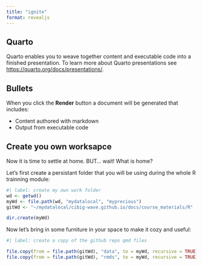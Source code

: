 ```yaml
---
title: "ignite"
format: revealjs
---
```


## Quarto

Quarto enables you to weave together content and executable code into a finished presentation. To learn more about Quarto presentations see <https://quarto.org/docs/presentations/>.

## Bullets

When you click the **Render** button a document will be generated that includes:

-   Content authored with markdown
-   Output from executable code

## Create you own worksapce

Now it is time to settle at home. BUT... wait! What is home?

Let's first create a persistant folder that you will be using during the whole R trainning module:

```r
#| label: create my own work folder
wd <- getwd()
myWd <- file.path(wd, "mydatalocal", "myprecious")
gitWd <- "~/mydatalocal/cibig-wave.github.io/docs/course_materials/R"

dir.create(myWd)
```

Now let's bring in some furniture in your space to make it cozy and useful:

```r
#| label: create a copy of the github repo qmd files

file.copy(from = file.path(gitWd), "data", to = myWd, recursive = TRUE)
file.copy(from = file.path(gitWd), "rmds", to = myWd, recursive = TRUE)

```




